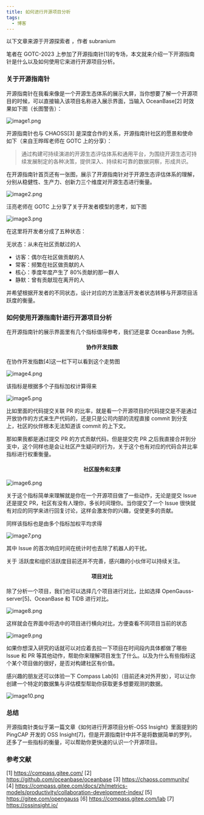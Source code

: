 ```yaml
---
title: 如何进行开源项目分析
tags:
  - 博客
---
```


以下文章来源于开源探索者 ，作者 subranium

笔者在 GOTC-2023 上参加了开源指南针[1]的专场，本文就来介绍一下开源指南针是什么以及如何使用它来进行开源项目分析。

<!--truncate-->

### 关于开源指南针

开源指南针在我看来像是一个开源生态体系的展示大屏，当你想要了解一个开源项目的时候，可以直接输入该项目名称进入展示界面，当输入 OceanBase[2] 时效果如下图（长图警告）：

![image1.png](media/how-to-use-compass1.png)

开源指南针也与 CHAOSS[3] 是深度合作的关系，开源指南针社区的愿景和使命如下（来自王晔晖老师在 GOTC 上的分享）：

> 通过构建可持续演进的开源生态评估体系和通用平台，为围绕开源生态可持续发展制定的各种决策，提供深入、持续和可靠的数据洞察，形成共识。

在开源指南针首页还有一张图，展示了开源指南针对于开源生态评估体系的理解，分别从稳健性、生产力、创新力三个维度对开源生态进行衡量。

![image2.png](media/how-to-use-compass2.png)

汪亮老师在 GOTC 上分享了关于开发者模型的思考，如下图

![image3.png](media/how-to-use-compass3.png)

在这里将开发者分成了五种状态：

无状态：从未在社区贡献过的人

- 访客：偶尔在社区做贡献的人
- 常客：频繁在社区做贡献的人
- 核心：季度年度产生了 80%贡献的那一群人
- 静默：曾有贡献现在离开的人

并希望根据开发者的不同状态，设计对应的方法激活开发者状态转移与开源项目活跃度的衡量。

### 如何使用开源指南针进行开源项目分析

在开源指南针的展示界面里有几个指标值得参考，我们还是拿 OceanBase 为例。

<center>

#### 协作开发指数

</center>

在协作开发指数[4]这一栏下可以看到这个走势图

![image4.png](media/how-to-use-compass4.png)

该指标是根据多个子指标加权计算得来

![image5.png](media/how-to-use-compass5.png)

比如里面的代码提交关联 PR 的比率，就是看一个开源项目的代码提交是不是通过开放协作的方式来生产代码的，还是只是公司内部的流程直接 commit 到分支上，社区的伙伴根本无法知道该 commit 的上下文。

那如果我都是通过提交 PR 的方式贡献代码，但是提交完 PR 之后我直接合并到分支中，这个同样也是会让社区产生疑问的行为，关于这个也有对应的代码合并比率指标进行权重衡量。

<center>

#### 社区服务和支撑

</center>

![image6.png](media/how-to-use-compass6.png)

关于这个指标简单来理解就是你在一个开源项目做了一些动作，无论是提交 Issue 还是提交 PR，社区有没有人理你，多长时间理你。当你提交了一个 Issue 很快就有对应的同学来进行回复讨论，这样会激发你的兴趣，促使更多的贡献。

同样该指标也是由多个指标加权平均求得

![image7.png](media/how-to-use-compass7.png)

其中 Issue 的首次响应时间在统计时也去除了机器人的干扰。

关于 活跃度和组织活跃度目前还并不完善，感兴趣的小伙伴可以持续关注。

<center>

#### 项目对比

</center>

除了分析一个项目，我们也可以选择几个项目进行对比，比如选择 OpenGauss-server[5]、OceanBase 和 TiDB 进行对比。

![image8.png](media/how-to-use-compass8.png)

这样就会在界面中将选中的项目进行横向对比，方便查看不同项目当前的状态

![image9.png](media/how-to-use-compass9.png)

如果你想深入研究的话就可以对应着去拉一下项目在时间段内具体都做了哪些 Issue 和 PR 等其他动作，帮助你来理解项目发生了什么。以及为什么有些指标这个某个项目做的很好，是否对构建社区有价值。

感兴趣的朋友还可以体验一下 Compass Lab[6]（目前还未对外开放），可以让你创建一个特定的数据集与评估模型帮助你获取更多想要观测的数据。

![image10.png](media/how-to-use-compass10.png)

### 总结

开源指南针类似于第一篇文章《如何进行开源项目分析-OSS Insight》里面提到的 PingCAP 开发的 OSS Insight[7]，但是开源指南针中并不是将数据简单的罗列，还多了一些指标的衡量，可以帮助你更快速的认识一个开源项目。

### 参考文献

[1] https://compass.gitee.com/
[2] https://github.com/oceanbase/oceanbase
[3] https://chaoss.community/
[4] https://compass.gitee.com/docs/zh/metrics-models/productivity/collaboration-development-index/
[5] https://gitee.com/opengauss
[6] https://compass.gitee.com/lab
[7] https://ossinsight.io/
